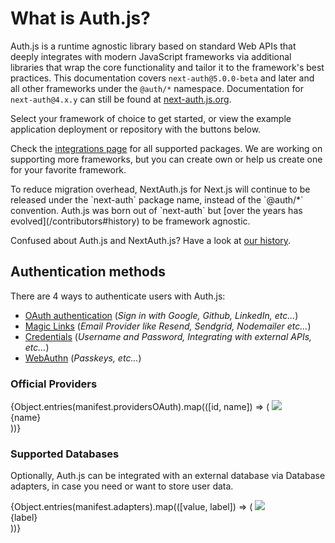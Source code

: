 
# What is Auth.js?

Auth.js is a runtime agnostic library based on standard Web APIs that deeply integrates with modern JavaScript frameworks via additional libraries that wrap the core functionality and tailor it to the framework's best practices. This documentation covers `next-auth@5.0.0-beta` and later and all other frameworks under the `@auth/*` namespace. Documentation for `next-auth@4.x.y` can still be found at [next-auth.js.org](https://next-auth.js.org).

Select your framework of choice to get started, or view the example application deployment or repository with the buttons below.

<DemoCards />

Check the [integrations page](/getting-started/integrations) for all supported packages. We are working on supporting more frameworks, but you can create own or
help us create one for your favorite framework.

<Callout type="info">
  To reduce migration overhead, NextAuth.js for Next.js will continue to be
  released under the `next-auth` package name, instead of the `@auth/*`
  convention. Auth.js was born out of `next-auth` but [over the years has
  evolved](/contributors#history) to be framework agnostic.

Confused about Auth.js and NextAuth.js? Have a look at [our
history](/contributors#history).

</Callout>

## Authentication methods

There are 4 ways to authenticate users with Auth.js:

- [OAuth authentication](/getting-started/authentication/oauth) (_Sign in with Google, Github, LinkedIn, etc..._)
- [Magic Links](/getting-started/authentication/email) (_Email Provider like Resend, Sendgrid, Nodemailer etc..._)
- [Credentials](/getting-started/authentication/credentials) (_Username and Password, Integrating with external APIs, etc..._)
- [WebAuthn](/getting-started/authentication/webauthn) (_Passkeys, etc..._)

### Official Providers

<ListDisclosure limit={8}>
  {Object.entries(manifest.providersOAuth).map(([id, name]) => (
    <Link
      href={`/getting-started/providers/${id}`}
      key={name}
      className="p-4 border border-solid dark:border-neutral-800 border-neutral-200 rounded-lg flex flex-col items-center justify-between w-36 shadow-sm h-32 dark:border-neutral-800 dark:hover:bg-neutral-950 hover:bg-neutral-50 transition-colors duration-300 !no-underline"
    >
      <img src={`/img/providers/${id}.svg`} className="w-11 mt-2" />
      <div className="text-sm text-center">{name}</div>
    </Link>
  ))}
</ListDisclosure>

### Supported Databases

Optionally, Auth.js can be integrated with an external database via Database adapters, in case you need or want to store user data.

<ListDisclosure limit={8}>
  {Object.entries(manifest.adapters).map(([value, label]) => (
    <Link
      href={`/getting-started/adapters/${value}`}
      key={value}
      className="p-4 border border-solid dark:border-neutral-800 border-neutral-200 rounded-lg flex flex-col items-center justify-between w-36 shadow-sm h-32 dark:border-neutral-800 dark:hover:bg-neutral-950 hover:bg-neutral-50 transition-colors duration-300 !no-underline"
    >
      <img src={`/img/adapters/${value}.svg`} className="h-12 mt-2" />
      <div className="text-sm text-center">{label}</div>
    </Link>
  ))}
</ListDisclosure>
